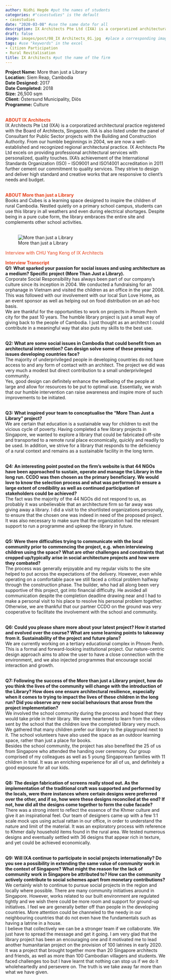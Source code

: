 ---
author: Nidhi Hegde #put the names of students
categories: #"casestudies" is the default 
- casestudies
date: "2020-03-08" #use the same date for all
description: IX Architects Pte Ltd (IXA) is a corporatized architectural practice registered with the Board of Architects, Singapore.  IX Architects Pte Ltd excels on providing professional architectural services with personalized, quality touches.  They strive to design and deliver high standard and creative works that are responsive to client’s needs and budget. #brief description about the firm
draft: false
image: images/post/08_IX Architects_01.jpg  #place a corresponding image in the "images" => "post"
tags: #use "keywords" in the excel
- Citizen Participation
- Rural Revitalisation
title: IX Architects #put the name of the firm
---

__Project Name:__ More than just a Library <br>
__Location:__ Siem Reap, Cambodia <br>
__Date Designed:__ 2017 <br>
__Date Completed:__ 2018 <br>
__Size:__ 26,500 sqm<br>
__Client:__ Östersund Municipality, Diös <br>
__Programme:__ Culture
<br><br>

<span style="color:#E7451F">__ABOUT IX Architects__</span><br>
IX Architects Pte Ltd (IXA) is a corporatized architectural practice registered with the Board of Architects, Singapore. IXA is also listed under the panel of Consultant for Public Sector projects with the Building and Construction Authority. From our humble beginnings in 2004, we are now a well-established and recognized regional architectural practice. IX Architects Pte Ltd excels on providing professional architectural services with personalized, quality touches. IXA’s achievement of the International Standards Organization (ISO) – ISO9001 and ISO14001 accreditation in 2011 further cement our commitment to quality services. They strive to design and deliver high standard and creative works that are responsive to client’s needs and budget. <br><br>

<span style="color:#E7451F">__ABOUT More than just a Library__</span><br>
Books and Cubes is a learning space designed to inspire the children of rural Cambodia. Nestled quietly on a primary school campus, students can use this library in all weathers and even during electrical shortages. Despite being in a pure cube form, the library embraces the entire site and complements other school activities. <br><br>

<!-- Photo of the project -->

<!-- ![caption: name of the project](https://socialarchi.github.io/images/post/"name of the file") 
example below-->

![More than just a Library](https://socialarchi.github.io/images/post/08_IX Architects_02.jpg) 

<span style="color:#E7451F">Interview with CHU Yang Keng of IX Architects</span><br>
<!--
<span style="color:#E7451F">__Insights and Takeaways__</span><br>
__1. ADVICE TO YOUNG ARCHITECTS?__<br>
- <br><br>
__2. HOW DOES COVID AFFECT YOUR WORK?__<br>
- <br><br>
__3. BOOKS TO RECOMMEND?__<br>
- <br><br>
-->

<span style="color:#E7451F">__Interview Transcript__</span><br>
__Q1: What sparked your passion for social issues and using architecture as a medium? Specific project (More Than Just a Library).__<br>
Corporate Social Responsibility has always been part of our company’s culture since its inception in 2004.  We conducted a fundraising for an orphanage in Vietnam and visited the children as an office in the year 2008. This was followed with our involvement with our local Sun Love Home, as an event sponsor as well as helping out on food distribution on an ad-hoc basis.  <br>
We are thankful for the opportunities to work on projects in Phnom Penh city for the past 10 years.  The humble library project is just a small way of giving back to the people of Cambodia. I just thought as an architect I could contribute in a meaningful way that also puts my skills to the best use. <br><br>

__Q2: What are some social issues in Cambodia that could benefit from an architectural intervention? Can design solve some of these pressing issues developing countries face?__<br>
The majority of underprivileged people in developing countries do not have access to and any form of contact with an architect.   The project we did was very much a modest but direct contribution to a small underprivileged community.  <br>
Yes, good design can definitely enhance the wellbeing of the people at large and allow for resources to be put to optimal use.  Essentially, we wish that our humble intervention can raise awareness and inspire more of such improvements to be initiated. <br><br>

__Q3: What inspired your team to conceptualise the “More Than Just a Library” project?__<br>
We are certain that education is a sustainable way for children to exit the vicious cycle of poverty. Having completed a few library projects in Singapore, we wanted to explore a library that could be fabricated off-site and transported to a remote rural place economically, quickly and readily to be used. In addition, we strive for a library that responds to the deficiency of a rural context and remains as a sustainable facility in the long term. <br><br>

__Q4: An interesting point posted on the firm’s website is that 44 NGOs have been approached to sustain, operate and manage the Library in the long run. CCDO was then chosen as the primary beneficiary. We would love to know the selection process and what was performed to ensure a large extent of credibility as well as continued participation of stakeholders could be achieved?__<br>
The fact was the majority of the 44 NGOs did not respond to us, as probably it was unbelievable that an architecture firm so far away was giving away a library.  I did a visit to the shortlisted organizations personally, to ensure that the chosen one was indeed in need of the proposed project.  It was also necessary to make sure that the organization had the relevant support to run a programme and upkeep the library in future. <br><br>

__Q5: Were there difficulties trying to communicate with the local community prior to commencing the project, e.g. when interviewing children using the space? What are other challenges and constraints that cropped up/typically arise in social architecture projects and how were they combated?__<br>
The process was generally enjoyable and my regular visits to the site helped to put across the expectations of the delivery.   However, even while operating on a comfortable pace we still faced a critical problem halfway through the construction phase.  The builder, who had all along been very supportive of this project, got into financial difficulty.  He avoided all communication despite the completion deadline drawing near and I had to make a personal visit to his place to resolve his personal problem together.  Otherwise, we are thankful that our partner CCDO on the ground was very cooperative to facilitate the involvement with the school and community. <br><br>

__Q6: Could you please share more about your latest project? How it started and evolved over the course? What are some learning points to takeaway from it.  Sustainability of the project and future plans?__<br>
We are currently working on a tertiary educational complex in Phnom Penh.  This is a formal and forward-looking institutional project.  Our nature-centric design approach aims to allow the user to have a close connection with the environment, and we also injected programmes that encourage social interaction and growth. <br><br>

__Q7: Following the success of the More than just a Library project, how do you think the lives of the community will change with the introduction of the Library? How does one ensure architectural resilience, especially when it comes to trying to impact the lives of these children in the long run? Did you observe any new social behaviours that arose from the project implementation?__<br>
We involved the school community during the process and hoped that they would take pride in their library.  We were heartened to learn from the videos sent by the school that the children love the completed library very much.  We gathered that many children prefer our library to the playground next to it.   The school volunteers have also used the space as an outdoor learning space, rather than just a place for books. <br>
Besides the school community, the project has also benefited the 25 of us from Singapore who attended the handing over ceremony.  Our group comprised of my colleagues as well as 5 young Singaporean families with 11 children in total.   It was an enriching experience for all of us, and definitely a good exposure for all our kids.  <br><br>

__Q8: The design fabrication of screens really stood out. As the implementation of the traditional craft was supported and performed by the locals, were there instances where certain designs were preferred over the other, and if so, how were these designs reconciled at the end? If not, how did all the designs come together to form the cube facade?__<br>
There was a strong intent to reflect the essence of the Khmer culture and give it an inspirational feel.  Our team of designers came up with a few 1:1 scale mock ups using actual rattan in our office, in order to understand the nature and limit of the material.  It was an exploratory process with reference to Khmer daily household items found in the rural area.  We tested numerous designs and eventually settled with 36 designs that appear rich in texture, and yet could be achieved economically. <br><br>

__Q9: Will IXA continue to participate in social projects internationally? Do you see a possibility in extending the same value of community work in the context of Singapore? What might the reason for the lack of community work in Singapore be attributed to? How can the community actively contribute to social schemes apart from monetary contributions?__<br>
We certainly wish to continue to pursue social projects in the region and locally where possible. 
There are many community initiatives around in Singapore.  However, works related to our built environment are regulated tightly and we wish there could be more room and support for ground-up initiatives.  I feel we are generally better off than people in the developing countries.  More attention could be channeled to the needy in our neighbouring countries that do not even have the fundamentals such as having a latrine in a house. <br>
I believe that collectively we can be a stronger team if we collaborate.  We just have to spread the message and get it going.  I am very glad that the library project has been an encouraging one and it motivated me to lead another humanitarian project on the provision of 100 latrines in early 2020.  It was a project that brought together more than 20 Singapore architects and friends, as well as more than 100 Cambodian villagers and students.  We faced challenges too but I have learnt that nothing can stop us if we do it wholeheartedly and persevere on.  The truth is we take away far more than what we have given.  <br><br>
